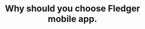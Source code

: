 ---
title: "Why should you choose Fledger mobile app."
details: "Start with a pre-designed template to create a Facebook ad that’s visually appealing and engaging. 
Select a professionally designed."
shape: "/assets/imgs/shape/shape-r-26.png"
features:
  - title: "240K Download"
    details: "Analytics refers to the systematic collection interpretation."
    image: "/assets/imgs/icon/icon-r-39.png"
  - title: "4.9 Star Rating"
    details: "An SEO audit is comprehensive’s analysis of a website."
    image: "/assets/imgs/icon/icon-r-40.png"
items:
  - "/assets/imgs/feature/mobile-app/image3.png"
  - "/assets/imgs/feature/mobile-app/image3.png"
  - "/assets/imgs/feature/mobile-app/image3.png"
  - "/assets/imgs/feature/mobile-app/image3.png"
---